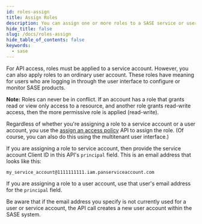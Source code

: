 ```yaml
---
id: roles-assign
title: Assign Roles
description: You can assign one or more roles to a SASE service or user account.
hide_title: false
slug: /docs/roles-assign
hide_table_of_contents: false
keywords:
  - sase
---
```

For API access, roles must be applied to a service account. However, you
can also apply roles to an ordinary user account. These roles have meaning
for users who are logging in through the user interface to configure or
monitor SASE products.

**Note:** Roles can never be in conflict. If an account has a role that
grants read or view only access to a resource, and another role grants
read-write access, then the more permissive role is applied (read-write).

Regardless of whether you're assigning a role to a service account or a
user account, you use the [assign an access policy](/sase/api/iam/accesspolicies#operation/createaccess_policy) API to assign the
role.
(Of course, you can also do this using the multitenant user interface.)

If you are assigning a role to service account, then provide the service
account Client ID in this API's `principal` field. This is an email address
that looks like this:

`my_service_account@1111111111.iam.panserviceaccount.com`

If you are assigning a role to a user account, use that user's email
address for the `principal` field.


Be aware that if the email address you specify is not currently used for a user or service account,
the API call creates a new user account within the SASE system.
